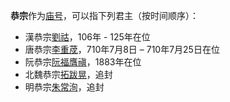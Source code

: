 '''恭宗'''作为[[庙号|庙号]]，可以指下列君主（按时间顺序）：

* 漢恭宗[[汉安帝|劉祜]]，106年 - 125年在位
* 唐恭宗[[唐殤帝|李重荗]]，710年7月8日 – 710年7月25日在位
* 阮恭宗[[育德帝|阮福膺禛]]，1883年在位
* 北魏恭宗[[拓跋晃|拓跋晃]]，追封
* 明恭宗[[朱常洵|朱常洵]]，追封

{{disambig|cat=庙号消歧义}}
